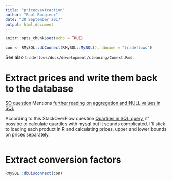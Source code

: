 ```yaml
---
title: "pricecvextraction"
author: "Paul Rougieux"
date: "20 September 2017"
output: html_document
---
```


```r
knitr::opts_chunk$set(echo = TRUE)
```



```r
con <- RMySQL::dbConnect(RMySQL::MySQL(), dbname = "tradeflows")
```


See also `tradeflows/docs/development/cleaning/Comext.Rmd`.

# Extract prices and write them back to the database

[SO question](https://stackoverflow.com/questions/2480713/mysql-averaging-with-nulls)
Mentions 
[further reading on aggregation and NULL values in SQL](http://www.databasejournal.com/features/mssql/article.php/3399931/Working-With-Columns-That-Contain-Null-Values.htm)

According to this StackOverFlow question
[Quartiles in SQL query](https://stackoverflow.com/questions/31209608/quartiles-in-sql-query), 
it' possibe to calculate quartiles with mysql but it sounds complicated.
I'll stick to loading each product in R and calculating prices, 
upper and lower bounds on prices separately.

```r


```


# Extract conversion factors



```r
RMySQL::dbDisconnect(con)
```


